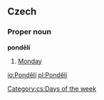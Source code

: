 == Czech ==
=== Proper noun ===
'''pondělí'''
# [[Monday]]

[[Category:cs:Days of the week]]

[[io:Pondělí]]
[[pl:Pondělí]]